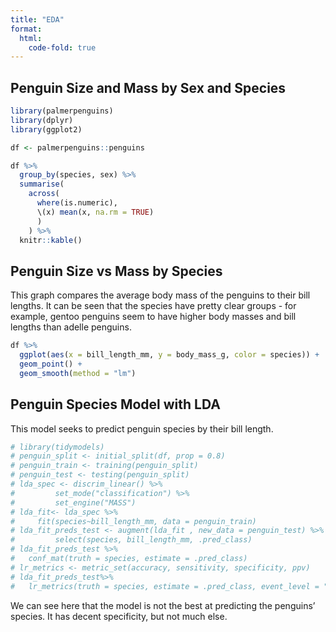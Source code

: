 ```yaml
---
title: "EDA"
format:
  html:
    code-fold: true
---
```


## Penguin Size and Mass by Sex and Species


```r
library(palmerpenguins)
library(dplyr)
library(ggplot2)

df <- palmerpenguins::penguins
```


```r
df %>%
  group_by(species, sex) %>%
  summarise(
    across(
      where(is.numeric), 
      \(x) mean(x, na.rm = TRUE)
      )
    ) %>%
  knitr::kable()
```

## Penguin Size vs Mass by Species
This graph compares the average body mass of the penguins to their bill lengths. It can be seen that the species have pretty clear groups - for example, gentoo penguins seem to have higher body masses and bill lengths than adelle penguins.

```r
df %>%
  ggplot(aes(x = bill_length_mm, y = body_mass_g, color = species)) +
  geom_point() + 
  geom_smooth(method = "lm")
```

## Penguin Species Model with LDA
This model seeks to predict penguin species by their bill length.

```r
# library(tidymodels)
# penguin_split <- initial_split(df, prop = 0.8)
# penguin_train <- training(penguin_split)
# penguin_test <- testing(penguin_split)
# lda_spec <- discrim_linear() %>%
#         set_mode("classification") %>%
#         set_engine("MASS")
# lda_fit<- lda_spec %>%
#     fit(species~bill_length_mm, data = penguin_train)
# lda_fit_preds_test <- augment(lda_fit , new_data = penguin_test) %>%
#         select(species, bill_length_mm, .pred_class)
# lda_fit_preds_test %>%
#   conf_mat(truth = species, estimate = .pred_class)
# lr_metrics <- metric_set(accuracy, sensitivity, specificity, ppv)
# lda_fit_preds_test%>%
#   lr_metrics(truth = species, estimate = .pred_class, event_level = "second")
```
We can see here that the model is not the best at predicting the penguins' species. It has decent specificity, but not much else.